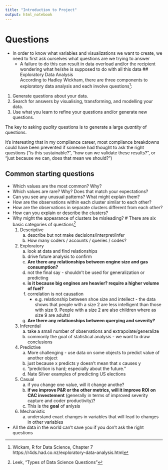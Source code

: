 ```yaml
---
title: "Introduction to Project"
output: html_notebook
---
```


# Questions
- In order to know what variables and visualizations we want to create, we need to first ask ourselves what questions are we trying to answer
    - A failure to do this can result in data overload and/or the recipient wondering what he/she is supposed to do with all this data
## Exploratory Data Analysis  
According to Hadley Wickham, there are three components to exploratory data analysis and each involve questions^[Wickam, R for Data Science, Chapter 7 https://r4ds.had.co.nz/exploratory-data-analysis.html]:  

1. Generate questions about your data.
2. Search for answers by visualising, transforming, and modelling your data.
3. Use what you learn to refine your questions and/or generate new questions.

The key to asking _quality_ questions is to generate a large _quantity_ of questions.

It's interesting that in my compliance career, most compliance breakdowns could have been prevented if someone had thought to ask the right questions ("is this sustainable?", "how can we validate these results?", or "just because we can, does that mean we should?")

## Common starting questions  
* Which values are the most common? Why?
* Which values are rare? Why? Does that match your expectations?
* Can you see any unusual patterns? What might explain them?
* How are the observations within each cluster similar to each other?
* How are the observations in separate clusters different from each other?
* How can you explain or describe the clusters?
* Why might the appearance of clusters be misleading?
# There are six basic categories of questions^[Leek, "Types of Data Science Questions"]  
    1. Descriptive
        a. describe but not make decisions/interpret/infer
        b. How many coders / accounts / queries / codes?
        
    1. Exploratory
        a. look at data and find relationships
        b. drive future analysis to confirm
        c. __Are there any relationships between engine size and gas consumption?__
        c. not the final say - shouldn't be used for generalization or predicting
        d. __is it because big engines are heavier?  require a higher volume of fuel?__
        c. correlation is not causation
            - e.g. relationship between shoe size and intellect - the data shows that people with a size 2 are less intelligent than those with size 9.  People with a size 2 are also children where as size 9 are adults!
        e. **Are there any relationships between querying and severity?**
        
    2. Inferential
        a. take a small number of observations and extrapolate/generalize
        b. commonly the goal of statistical analysis - we want to draw conclusions
        
    3. Predictive
        a. More challenging - use data on some objects to predict value of another object
        b. just because x predicts y doesn't mean that x causes y
        c. "prediction is hard; especially about the future."
        d. Nate Silver examples of predicting US elections
    1. Casual
        a. if you change one value, will it change anothe?
        b. **if we improve P&R or the other metrics, will it improve ROI on CAC investement** (generally in terms of improved severity capture and coder productivity)?
        c. This is the **goal** of anlysis
    1. Mechanistic
        a. understand exact changes in variables that will lead to changes in other variables
        
- All the data in the world can't save you if you don't ask the right questions

